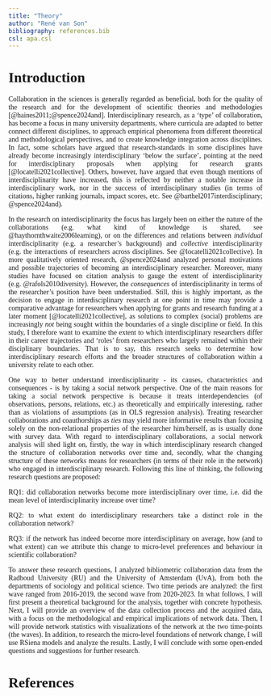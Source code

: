 ```yaml
---
title: "Theory"
author: "René van Son"
bibliography: references.bib
csl: apa.csl
---
```


```{=html}
<style>
body {
text-align: justify;
font-family: Times;
}
</style>
```
# Introduction

Collaboration in the sciences is generally regarded as beneficial, both for the quality of the research and for the development of scientific theories and methodologies [@haines2011;@spence2024and]. Interdisciplinary research, as a 'type' of collaboration, has become a focus in many university departments, where curricula are adapted to better connect different disciplines, to approach empirical phenomena from different theoretical and methodological perspectives, and to create knowledge integration across disciplines. In fact, some scholars have argued that research-standards in some disciplines have already become increasingly interdisciplinary 'below the surface', pointing at the need for interdisciplinary proposals when applying for research grants [@locatelli2021collective]. Others, however, have argued that even though mentions of interdisciplinarity have increased, this is reflected by neither a notable increase in interdisciplinary work, nor in the success of interdisciplinary studies (in terms of citations, higher ranking journals, impact scores, etc. See @barthel2017interdisciplinary; @spence2024and).\

In the research on interdisciplinarity the focus has largely been on either the nature of the collaborations (e.g. what kind of knowledge is shared, see @haythornthwaite2006learning), or on the differences and relations between *individual* interdisciplinarity (e.g. a researcher's background) and *collective* interdisciplinarity (e.g. the interactions of researchers across disciplines. See @locatelli2021collective). In more qualitatively oriented research, @spence2024and analyzed personal motivations and possible trajectories of becoming an interdisciplinary researcher. Moreover, many studies have focused on citation analysis to gauge the extent of interdisciplinarity (e.g. \@rafols2010diversity). However, the *consequences* of interdisciplinarity in terms of the researcher's position have been understudied. Still, this is highly important, as the decision to engage in interdisciplinary research at one point in time may provide a comparative advantage for researchers when applying for grants and research funding at a later moment [@locatelli2021collective], as solutions to complex (social) problems are increasingly *not* being sought within the boundaries of a single discipline or field. In this study, I therefore want to examine the extent to which interdisciplinary researchers differ in their career trajectories and 'roles' from researchers who largely remained within their disciplinary boundaries. That is to say, this research seeks to determine how interdisciplinary research efforts and the broader structures of collaboration within a university relate to each other.

One way to better understand interdisciplinarity - its causes, characteristics and consequences - is by taking a social network perspective. One of the main reasons for taking a social network perspective is because it treats interdependencies (of observations, persons, relations, etc.) as theoretically and empirically interesting, rather than as violations of assumptions (as in OLS regression analysis). Treating researcher collaborations and coauthorships as *ties* may yield more informative results than focusing solely on the non-relational properties of the researcher him/herself, as is usually done with survey data. With regard to interdisciplinary collaborations, a social network analysis will shed light on, firstly, the way in which interdisciplinary research changed the structure of collaboration networks over time and, secondly, what the changing structure of these networks means for researchers (in terms of their role in the network) who engaged in interdisciplinary research. Following this line of thinking, the following research questions are proposed:

RQ1: did collaboration networks become more interdisciplinary over time, i.e. did the mean level of interdisciplinarity increase over time?

RQ2: to what extent do interdisciplinary researchers take a distinct role in the collaboration network?

RQ3: if the network has indeed become more interdisciplinary on average, how (and to what extent) can we attribute this change to micro-level preferences and behaviour in scientific collaboration?

To answer these research questions, I analyzed bibliometric collaboration data from the Radboud University (RU) and the University of Amsterdam (UvA), from both the departments of sociology and political science. Two time periods are analyzed: the first wave ranged from 2016-2019, the second wave from 2020-2023. In what follows, I will first present a theoretical background for the analysis, together with concrete hypothesis. Next, I will provide an overview of the data collection process and the acquired data, with a focus on the methodological and empirical implications of network data. Then, I will provide network statistics with visualizations of the network at the two time-points (the waves). In addition, to research the micro-level foundations of network change, I will use RSiena models and analyze the results. Lastly, I will conclude with some open-ended questions and suggestions for further research.

# References
